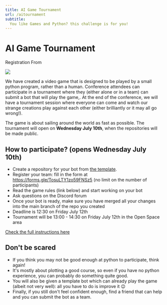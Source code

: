 ```yaml
---
title: AI Game Tournament
url: /aitournament
subtitle:
  You like Games and Python? this challenge is for you!
---
```


# AI Game Tournament



<div class="text-center">
    <ButtonLink href="https://forms.gle/TosuLTY1zo59FNSz5">Registration From</ButtonLink>
</div>

![](./images/aigametournament.png)

We have created a video game that is designed to be played by a small python program, rather than a human.
Conference attendees can participate in a tournament where they (either alone or in a team) can submit a bot that will play the game,.
At the end of the conference, we will have a tournament session where everyone can come and watch our strange creations play against each other (either brilliantly or it may all go wrong!).

The game is about sailing around the world as fast as possible.
The tournament will open on **Wednesday July 10th**, when the repositories will be made public.

## How to participate? (opens Wednesday July 10th)

- Create a repository for your bot from [the template](https://github.com/new?owner=europybots2024&template_name=template_bot&template_owner=europybots2024).
- Register your team: fill in the form at https://forms.gle/TosuLTY1zo59FNSz5 (no limit on the number of participants)
- Read the game rules (link below) and start working on your bot
- Ask questions on the Discord forum
- Once your bot is ready, make sure you have merged all your changes into the main branch of the repo you created
- Deadline is 12:30 on Friday July 12th
- Tournament will be 13:00 - 14:30 on Friday July 12th in the Open Space area

[Check the full instructions here](https://github.com/europybots2024/vendeeglobe#readme)

## Don't be scared

- If you think you may not be good enough at python to participate, think again!
- It's mostly about plotting a good course, so even if you have no python experience, you can probably do something quite good.
- You will also be given a template bot which can already play the game (albeit not very well): all you have to do is improve it 😉
- Finally, if you still don't feel confident enough, find a friend that can help and you can submit the bot as a team.
